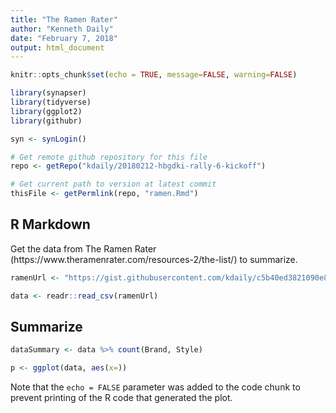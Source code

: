 ```yaml
---
title: "The Ramen Rater"
author: "Kenneth Daily"
date: "February 7, 2018"
output: html_document
---
```


```r
knitr::opts_chunk$set(echo = TRUE, message=FALSE, warning=FALSE)

library(synapser)
library(tidyverse)
library(ggplot2)
library(githubr)

syn <- synLogin()

# Get remote github repository for this file
repo <- getRepo("kdaily/20180212-hbgdki-rally-6-kickoff")

# Get current path to version at latest commit
thisFile <- getPermlink(repo, "ramen.Rmd")
```

## R Markdown

Get the data from The Ramen Rater (https://www.theramenrater.com/resources-2/the-list/) to summarize.

```r
ramenUrl <- "https://gist.githubusercontent.com/kdaily/c5b40ed3821090e876b02f0fd733e927/raw/34f40712a63f0849a940a62042c0c499fc3afb46/The-Ramen-Rater-The-Big-List.csv"

data <- readr::read_csv(ramenUrl)
```

## Summarize

```r
dataSummary <- data %>% count(Brand, Style)
```

```r
p <- ggplot(data, aes(x=))
```

Note that the `echo = FALSE` parameter was added to the code chunk to prevent printing of the R code that generated the plot.
